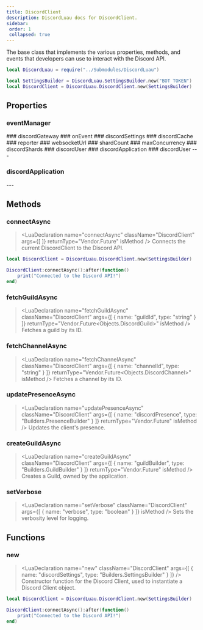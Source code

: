 ```yaml
---
title: DiscordClient
description: DiscordLuau docs for DiscordClient.
sidebar:
 order: 1
 collapsed: true
---
```

[//]: # (This file was automatically compiled through the Generator luau code under this repository)
[//]: # (if you want to edit the documentation of discord-luau, please write changes)
[//]: # (to the discord-luau repository itself, we extract the comments from discord-luau and translate)
[//]: # (them into markdown files that Nextra can interpret!)

[//]: # (----- DOCUMENT IMPORTS ----- )


[//]: # (----- DOCUMENT DESCRIPTION ----- )

The base class that implements the various properties, methods, and events that developers can use to interact with the Discord API.

```lua
local DiscordLuau = require("../Submodules/DiscordLuau")

local SettingsBuilder = DiscordLuau.SettingsBuilder.new("BOT TOKEN")
local DiscordClient = DiscordLuau.DiscordClient.new(SettingsBuilder)
```

[//]: # (----- DOCUMENT PROPERTIES ----- )

## Properties

### eventManager

<LuaProperty name="DiscordClient.eventManager" type="Objects.EventManager" />
### discordGateway

<LuaProperty name="DiscordClient.discordGateway" type="Objects.DiscordGateway" />
### onEvent

<LuaProperty name="DiscordClient.onEvent" type="Vendor.Signal<string, { [any]: any }?>" />
### discordSettings

<LuaProperty name="DiscordClient.discordSettings" type="SettingsBuilder" />
### discordCache

<LuaProperty name="DiscordClient.discordCache" type="DiscordCache" />
### reporter

<LuaProperty name="DiscordClient.reporter" type="Vendor.Reporter" />
### websocketUrl

<LuaProperty name="DiscordClient.websocketUrl" type="string" />
### shardCount

<LuaProperty name="DiscordClient.shardCount" type="number" />
### maxConcurrency

<LuaProperty name="DiscordClient.maxConcurrency" type="number" />
### discordShards

<LuaProperty name="DiscordClient.discordShards" type="{ Network.DiscordShard }" />
### discordUser

<LuaProperty name="DiscordClient.discordUser" type="Objects.DiscordUser?" />
### discordApplication

<LuaProperty name="DiscordClient.discordApplication" type="Objects.discordApplication" />
### discordUser

<LuaProperty name="DiscordClient.discordUser" type="DiscordUser" />
---
					
### discordApplication

<LuaProperty name="DiscordClient.discordApplication" type="DiscordApplication" />
---
					

[//]: # (----- DOCUMENT METHODS ----- )

## Methods

### connectAsync

> <LuaDeclaration name="connectAsync" className="DiscordClient" args={[  ]} returnType="Vendor.Future" isMethod />
Connects the current DiscordClient to the Discord API.

```lua
local DiscordClient = DiscordLuau.DiscordClient.new(SettingsBuilder)

DiscordClient:connectAsync():after(function()
	print("Connected to the Discord API!")
end)
```
### fetchGuildAsync

> <LuaDeclaration name="fetchGuildAsync" className="DiscordClient" args={[ { name: "guildId", type: "string" } ]} returnType="Vendor.Future<Objects.DiscordGuild>" isMethod />
Fetches a guild by its ID.
### fetchChannelAsync

> <LuaDeclaration name="fetchChannelAsync" className="DiscordClient" args={[ { name: "channelId", type: "string" } ]} returnType="Vendor.Future<Objects.DiscordChannel>" isMethod />
Fetches a channel by its ID.
### updatePresenceAsync

> <LuaDeclaration name="updatePresenceAsync" className="DiscordClient" args={[ { name: "discordPresence", type: "Builders.PresenceBuilder" } ]} returnType="Vendor.Future<boolean>" isMethod />
Updates the client's presence.
### createGuildAsync

> <LuaDeclaration name="createGuildAsync" className="DiscordClient" args={[ { name: "guildBuilder", type: "Builders.GuildBuilder" } ]} returnType="Vendor.Future<DiscordGuild>" isMethod />
Creates a Guild, owned by the application.
### setVerbose

> <LuaDeclaration name="setVerbose" className="DiscordClient" args={[ { name: "verbose", type: "boolean" } ]} isMethod />
Sets the verbosity level for logging.

[//]: # (----- DOCUMENT FUNCTIONS ----- )

## Functions

### new

> <LuaDeclaration name="new" className="DiscordClient" args={[ { name: "discordSettings", type: "Builders.SettingsBuilder" } ]} />
Constructor function for the Discord Client, used to instantiate a Discord Client object.
	

```lua
local DiscordClient = DiscordLuau.DiscordClient.new(SettingsBuilder)

DiscordClient:connectAsync():after(function()
	print("Connected to the Discord API!")
end)
```


